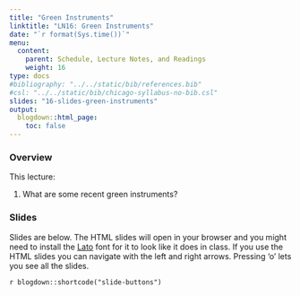 ```yaml
---
title: "Green Instruments"
linktitle: "LN16: Green Instruments"
date: "`r format(Sys.time())`"
menu:
  content:
    parent: Schedule, Lecture Notes, and Readings
    weight: 16
type: docs
#bibliography: "../../static/bib/references.bib"
#csl: "../../static/bib/chicago-syllabus-no-bib.csl"
slides: "16-slides-green-instruments"
output:
  blogdown::html_page:
    toc: false 
---
```


### Overview

This lecture:

1. What are some recent green instruments?

### Slides 

Slides are below. 
The HTML slides will open in your browser and you might need to install the [Lato](https://fonts.google.com/specimen/Lato) font for it to look like it does in class.
If you use the HTML slides you can navigate with the left and right arrows.
Pressing 'o' lets you see all the slides.

`r blogdown::shortcode("slide-buttons")`

